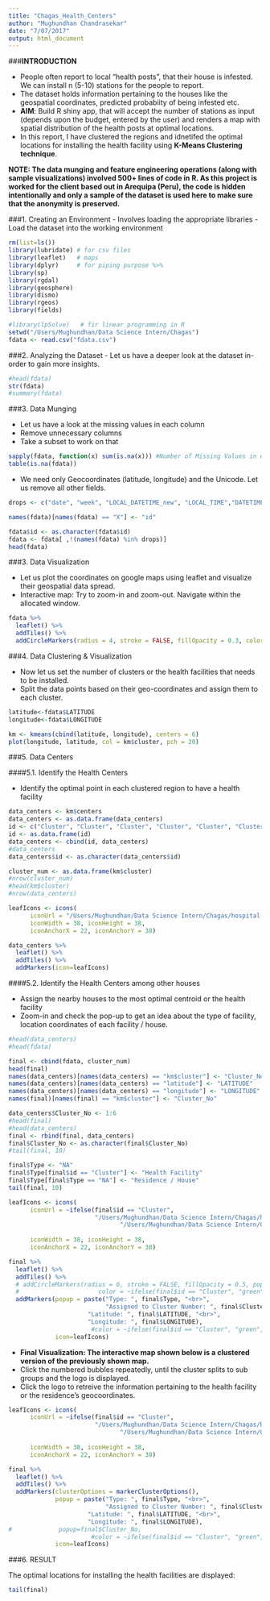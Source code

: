 ```yaml
---
title: "Chagas_Health_Centers"
author: "Mughundhan Chandrasekar"
date: "7/07/2017"
output: html_document
---
```


###**INTRODUCTION**

- People often report to local "health posts", that their house is infested. We can install n (5-10) stations for the people to report.
- The dataset holds information pertaining to the houses like the geospatial coordinates, predicted probabiity of being infested etc.
- **AIM**: Build R shiny app, that will accept the number of stations as input (depends upon the budget, entered by the user) and renders a map with spatial distribution of the health posts at optimal locations.
- In this report, I have clustered the regions and idnetifed the optimal locations for installing the health facility using **K-Means Clustering technique**.

**NOTE: The data munging and feature engineering operations (along with sample visualizations) involved 500+ lines of code in R. As this project is worked for the client based out in Arequipa (Peru), the code is hidden intentionally and only a sample of the dataset is used here to make sure that the anonymity is preserved.**


###1. Creating an Environment
- Involves loading the appropriate libraries
- Load the dataset into the working environment

```r
rm(list=ls())
library(lubridate) # for csv files
library(leaflet)   # maps
library(dplyr)     # for piping purpose %>%
library(sp)
library(rgdal)
library(geosphere)
library(dismo)
library(rgeos)
library(fields)

#library(lpSolve)   # fir linear programming in R
setwd("/Users/Mughundhan/Data Science Intern/Chagas")
fdata <- read.csv("fdata.csv")
```


###2. Analyzing the Dataset
- Let us have a deeper look at the dataset in-order to gain more insights.
```r
#head(fdata)
str(fdata)
#summary(fdata)
```

###3. Data Munging

- Let us have a look at the missing values in each column
- Remove unnecessary columns
- Take a subset to work on that

```r
sapply(fdata, function(x) sum(is.na(x))) #Number of Missing Values in each column
table(is.na(fdata))
```

- We need only Geocoordinates (latitude, longitude) and the Unicode. Let us remove all other fields.

```r
drops <- c("date", "week", "LOCAL_DATETIME_new", "LOCAL_TIME","DATETIME1", "PREDICTED_COLOR","PREDICTED_PROBAB_MEAN", "PREDICTED_PROBAB","DATETIME", "TEST_DATA","STATUS_INSPECCION", "CARACT_PREDIO","DATA_ACTION", "GROUP_NAME", "USER_NAME", "UNICODE", "V1")

names(fdata)[names(fdata) == "X"] <- "id"

fdata$id <- as.character(fdata$id)
fdata <- fdata[ ,!(names(fdata) %in% drops)]
head(fdata)
```


###3. Data Visualization

- Let us plot the coordinates on google maps using leaflet and visualize their geospatial data spread.
- Interactive map: Try to zoom-in and zoom-out. Navigate within the allocated window.

```r
fdata %>%
  leaflet() %>%
  addTiles() %>%
  addCircleMarkers(radius = 4, stroke = FALSE, fillOpacity = 0.3, color = "blue")
```


###4. Data Clustering & Visualization

- Now let us set the number of clusters or the health facilities that needs to be installed.
- Split the data points based on their geo-coordinates and assign them to each cluster.

```r
latitude<-fdata$LATITUDE
longitude<-fdata$LONGITUDE

km <- kmeans(cbind(latitude, longitude), centers = 6)
plot(longitude, latitude, col = km$cluster, pch = 20)
```

###5. Data Centers

####5.1. Identify the Health Centers

- Identify the optimal point in each clustered region to have a health facility

```r
data_centers <- km$centers
data_centers <- as.data.frame(data_centers)
id <- c("Cluster", "Cluster", "Cluster", "Cluster", "Cluster", "Cluster")
id <- as.data.frame(id)
data_centers <- cbind(id, data_centers)
#data_centers
data_centers$id <- as.character(data_centers$id)

cluster_num <- as.data.frame(km$cluster)
#nrow(cluster_num)
#head(km$cluster)
#nrow(data_centers)

leafIcons <- icons(
      iconUrl = "/Users/Mughundhan/Data Science Intern/Chagas/hospital.png", 
      iconWidth = 38, iconHeight = 38,
      iconAnchorX = 22, iconAnchorY = 38)

data_centers %>%
  leaflet() %>%
  addTiles() %>%
  addMarkers(icon=leafIcons) 
```

####5.2. Identify the Health Centers among other houses

- Assign the nearby houses to the most optimal centroid or the health facility
- Zoom-in and check the pop-up to get an idea about the type of facility, location coordinates of each facility / house.

```r

#head(data_centers)
#head(fdata)

final <- cbind(fdata, cluster_num)
head(final)
names(data_centers)[names(data_centers) == "km$cluster"] <- "Cluster_No"
names(data_centers)[names(data_centers) == "latitude"] <- "LATITUDE"
names(data_centers)[names(data_centers) == "longitude"] <- "LONGITUDE"
names(final)[names(final) == "km$cluster"] <- "Cluster_No"

data_centers$Cluster_No <- 1:6
#head(final)
#head(data_centers)
final <- rbind(final, data_centers)
final$Cluster_No <- as.character(final$Cluster_No)
#tail(final, 10)

final$Type <- "NA"
final$Type[final$id == "Cluster"] <- "Health Facility"
final$Type[final$Type == "NA"] <- "Residence / House"
tail(final, 10)
```

```r
leafIcons <- icons(
      iconUrl = ~ifelse(final$id == "Cluster", 
                        "/Users/Mughundhan/Data Science Intern/Chagas/hospital.png", 
                               "/Users/Mughundhan/Data Science Intern/Chagas/house.png"),
      
      iconWidth = 38, iconHeight = 38,
      iconAnchorX = 22, iconAnchorY = 38)

final %>%
  leaflet() %>%
  addTiles() %>%
  # addCircleMarkers(radius = 6, stroke = FALSE, fillOpacity = 0.5, popup=data_centers$id,
  #                      color = ~ifelse(final$id == "Cluster", "green", "blue"))
  addMarkers(popup = paste("Type: ", final$Type, "<br>", 
                           "Assigned to Cluster Number: ", final$Cluster_No, "<br>",
                      "Latitude: ", final$LATITUDE, "<br>",
                      "Longitude: ", final$LONGITUDE),
                       #color = ~ifelse(final$id == "Cluster", "green", "blue"),
             icon=leafIcons)      
```

- **Final Visualization: The interactive map shown below is a clustered version of the previously shown map.**
- Click the numbered bubbles repeatedly, until the cluster splits to sub groups and the logo is displayed.
- Click the logo to retreive the information pertaining to the health facility or the residence's geocoordinates.

```r
leafIcons <- icons(
      iconUrl = ~ifelse(final$id == "Cluster", 
                        "/Users/Mughundhan/Data Science Intern/Chagas/hospital.png", 
                               "/Users/Mughundhan/Data Science Intern/Chagas/house.png"),
      
      iconWidth = 38, iconHeight = 38,
      iconAnchorX = 22, iconAnchorY = 38)

final %>%
  leaflet() %>%
  addTiles() %>%
  addMarkers(clusterOptions = markerClusterOptions(),
             popup = paste("Type: ", final$Type, "<br>",
                           "Assigned to Cluster Number: ", final$Cluster_No, "<br>",
                      "Latitude: ", final$LATITUDE, "<br>",
                      "Longitude: ", final$LONGITUDE),
#             popup=final$Cluster_No,
                       #color = ~ifelse(final$id == "Cluster", "green", "blue"),
             icon=leafIcons)
```

###6. RESULT

The optimal locations for installing the health facilities are displayed:

```r
tail(final)
```